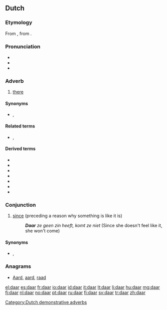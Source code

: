 ==Dutch==

===Etymology===
From {{etyl|odt|nl}} {{recons|thar|lang=odt}}, from {{etyl|gem-pro|nl}} {{recons|þar|lang=gem-pro}}.

===Pronunciation===
* {{rhymes|aːr|lang=nl}}
* {{IPA|/daːr/|lang=nl}}
* {{audio|Nl-daar.ogg|audio}}

===Adverb===
{{nl-adv}}

# [[there]]

====Synonyms====
* {{l/nl|ginds}}, {{l/nl|ginder}}

====Related terms====
* {{l/nl|hier}}, {{l/nl|er}}

====Derived terms====
* {{l/nl|daarbij}}
* {{l/nl|daarboven}}
* {{l/nl|daarom}}
* {{l/nl|daarvan}}
* {{l/nl|daarnaast}}
* {{l/nl|daarover}}
* {{l/nl|daaromheen}}

===Conjunction===
{{nl-con}}

# [[since]] (preceding a reason why something is like it is)
#: '''''Daar''' ze geen zin heeft, komt ze niet'' (Since she doesn't feel like it, she won't come)

====Synonyms====
* {{l/nl|aangezien}}, {{l/nl|omdat}}

===Anagrams===
* [[Aard#Dutch|Aard]], [[aard#Dutch|aard]], [[raad#Dutch|raad]]

[[Category:Dutch demonstrative adverbs]]

[[el:daar]]
[[es:daar]]
[[fr:daar]]
[[io:daar]]
[[id:daar]]
[[it:daar]]
[[lt:daar]]
[[li:daar]]
[[hu:daar]]
[[mg:daar]]
[[fj:daar]]
[[nl:daar]]
[[no:daar]]
[[pt:daar]]
[[ru:daar]]
[[fi:daar]]
[[sv:daar]]
[[tr:daar]]
[[zh:daar]]